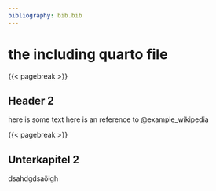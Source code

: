 ---
bibliography: bib.bib
---

# the including quarto file

{{< pagebreak >}}

## Header 2

here is some text here is an reference to @example_wikipedia

{{< pagebreak >}}

## Unterkapitel 2

dsahdgdsaölgh
